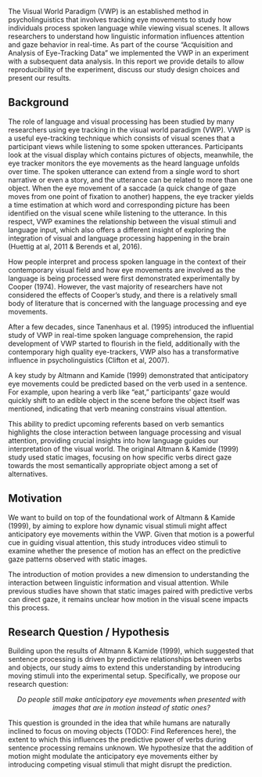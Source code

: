 The Visual World Paradigm (VWP) is an established method in psycholinguistics that involves tracking eye movements to study how individuals process spoken language while viewing visual scenes. It allows researchers to understand how linguistic information influences attention and gaze behavior in real-time. As part of the course "Acquisition and Analysis of Eye-Tracking Data" we implemented the VWP in an experiment with a subsequent data analysis. In this report we provide details to allow reproducibility of the experiment, discuss our study design choices and present our results.

## Background
The role of language and visual processing has been studied by many researchers using eye tracking in the visual world paradigm (VWP). VWP is a useful eye-tracking technique which consists of visual scenes that a participant views while listening to some spoken utterances. Participants look at the visual display which contains pictures of objects, meanwhile, the eye tracker monitors the eye movements as the heard language unfolds over time. The spoken utterance can extend from a single word to short narrative or even a story, and the utterance can be related to more than one object. When the eye movement of a saccade (a quick change of gaze moves from one point of fixation to another) happens, the eye tracker yields a time estimation at which word and corresponding picture has been identified on the visual scene while listening to the utterance. In this respect, VWP examines the relationship between the visual stimuli and language input, which also offers a different insight of exploring the integration of visual and language processing happening in the brain (Huettig at al, 2011 & Berends et al, 2016).

How people interpret and process spoken language in the context of their contemporary visual field and how eye movements are involved as the language is being processed were first demonstrated experimentally by Cooper (1974). However, the vast majority of researchers have not considered the effects of Cooper’s study, and there is a relatively small body of literature that is concerned with the language processing and eye movements. 

After a few decades, since Tanenhaus et al. (1995) introduced the influential study of VWP in real-time spoken language comprehension, the rapid development of VWP started to flourish in the field, additionally with the contemporary high quality eye-trackers, VWP also has a transformative influence in psycholinguistics (Clifton et al, 2007). 



 A key study by Altmann and Kamide (1999) demonstrated that anticipatory eye movements could be predicted based on the verb used in a sentence. For example, upon hearing a verb like "eat," participants' gaze would quickly shift to an edible object in the scene before the object itself was mentioned, indicating that verb meaning constrains visual attention.

This ability to predict upcoming referents based on verb semantics highlights the close interaction between language processing and visual attention, providing crucial insights into how language guides our interpretation of the visual world. The original Altmann & Kamide (1999) study used static images, focusing on how specific verbs direct gaze towards the most semantically appropriate object among a set of alternatives.

## Motivation

We want to build on top of the foundational work of Altmann & Kamide (1999), by aiming to explore how dynamic visual stimuli might affect anticipatory eye movements within the VWP. Given that motion is a powerful cue in guiding visual attention, this study introduces video stimuli to examine whether the presence of motion has an effect on the predictive gaze patterns observed with static images.

The introduction of motion provides a new dimension to understanding the interaction between linguistic information and visual attention. While previous studies have shown that static images paired with predictive verbs can direct gaze, it remains unclear how motion in the visual scene impacts this process. 

## Research Question / Hypothesis
Building upon the results of Altmann & Kamide (1999), which suggested that sentence processing is driven by predictive relationships between verbs and objects, our study aims to extend this understanding by introducing moving stimuli into the experimental setup. Specifically, we propose our research question:


<p style="text-align: center;">*Do people still make anticipatory eye movements when presented with images that are in motion instead of static ones?*</p>
This question is grounded in the idea that while humans are naturally inclined to focus on moving objects (TODO: Find References here), the extent to which this influences the predictive power of verbs during sentence processing remains unknown. We hypothesize that the addition of motion might modulate the anticipatory eye movements either by introducing competing visual stimuli that might disrupt the prediction.